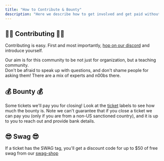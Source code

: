 ```yaml
---
title: "How to Contribute & Bounty"
description: "Here we describe how to get involved and get paid without having to interview"
---
```


## 💁‍♂️ Contributing 💁‍♂️

Contributing is easy.  First and most importantly, [hop on our discord](https://discord.gg/qaFf7S373c) and introduce yourself.

Our aim is for this community to be not just for organization, but a teaching community.  
Don't be afraid to speak up with questions, and don't shame people for asking them!
There are a mix of experts and n00bs there.

## 💰 Bounty 💰

Some tickets we'll pay you for closing! Look at the [ticket](https://github.com/anarchy-ai/LLM-VM/issues) labels to see how much the bounty is. 
Note we can't guarantee that if you close a ticket we can pay you (only if you are from a non-US sanctioned country), 
and it is up to you to reach out and provide bank details.

## 😎 Swag 😎

If a ticket has the SWAG tag, you'll get a discount code for up to $50 of free swag from our [swag-shop](https://swag.anarchy.ai/)
